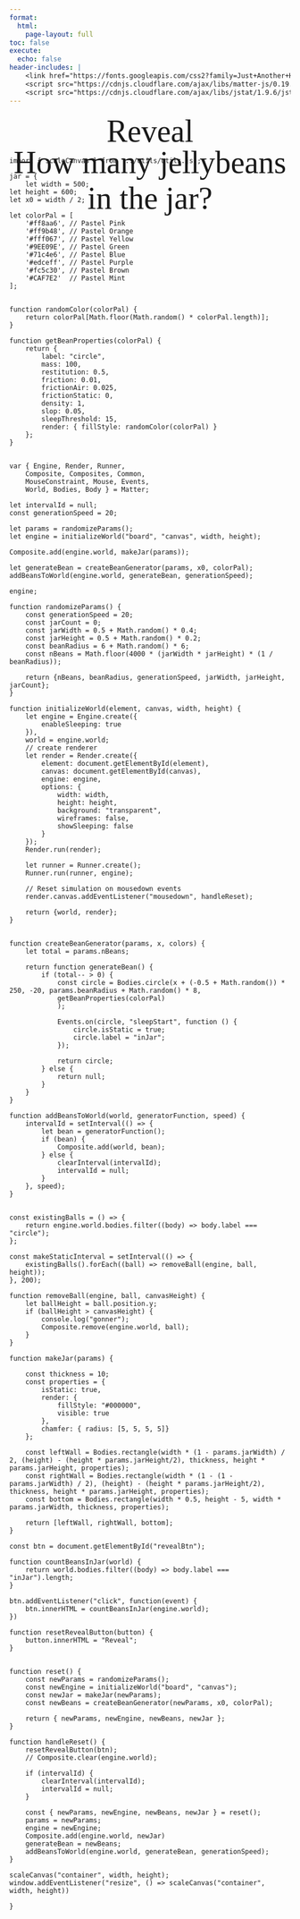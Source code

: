 ```yaml
---
format: 
  html:
    page-layout: full
toc: false
execute: 
  echo: false
header-includes: |
    <link href="https://fonts.googleapis.com/css2?family=Just+Another+Hand&display=swap" rel="stylesheet">
    <script src="https://cdnjs.cloudflare.com/ajax/libs/matter-js/0.19.0/matter.min.js"></script>
    <script src="https://cdnjs.cloudflare.com/ajax/libs/jstat/1.9.6/jstat.min.js"></script>
---
```



```{=html}
<div id="container" style="position: relative; width: 100%; margin: 0 auto; text-align: center;">
    <div class="h1 heading" style="position: absolute; z-index: 0;">
        How many jellybeans in the jar?
    </div>
    <div id="board">
        <canvas id="canvas"></canvas>
    </div>
</div>
<div style="text-align: center;">
    <span id="revealBtn">Reveal</span>
</div>
```

```ojs

import { scaleCanvas } from '../utils/utils.js';

jar = {
    let width = 500;
let height = 600;
let x0 = width / 2;

let colorPal = [
    '#ff8aa6', // Pastel Pink
    '#ff9b48', // Pastel Orange
    '#fff067', // Pastel Yellow
    '#9EE09E', // Pastel Green
    '#71c4e6', // Pastel Blue
    '#edceff', // Pastel Purple
    '#fc5c30', // Pastel Brown
    '#CAF7E2'  // Pastel Mint
];


function randomColor(colorPal) {
    return colorPal[Math.floor(Math.random() * colorPal.length)];
}

function getBeanProperties(colorPal) {
    return {
        label: "circle",
        mass: 100,
        restitution: 0.5,
        friction: 0.01,
        frictionAir: 0.025,
        frictionStatic: 0,
        density: 1,
        slop: 0.05,
        sleepThreshold: 15,
        render: { fillStyle: randomColor(colorPal) }
    };
}


var { Engine, Render, Runner,
    Composite, Composites, Common,
    MouseConstraint, Mouse, Events,
    World, Bodies, Body } = Matter;

let intervalId = null;
const generationSpeed = 20;

let params = randomizeParams();
let engine = initializeWorld("board", "canvas", width, height);

Composite.add(engine.world, makeJar(params));

let generateBean = createBeanGenerator(params, x0, colorPal);
addBeansToWorld(engine.world, generateBean, generationSpeed);

engine;

function randomizeParams() {
    const generationSpeed = 20;
    const jarCount = 0;
    const jarWidth = 0.5 + Math.random() * 0.4;
    const jarHeight = 0.5 + Math.random() * 0.2;
    const beanRadius = 6 + Math.random() * 6;
    const nBeans = Math.floor(4000 * (jarWidth * jarHeight) * (1 / beanRadius));
    
    return {nBeans, beanRadius, generationSpeed, jarWidth, jarHeight, jarCount};
}

function initializeWorld(element, canvas, width, height) {
    let engine = Engine.create({
        enableSleeping: true
    }),
    world = engine.world;
    // create renderer
    let render = Render.create({
        element: document.getElementById(element),
        canvas: document.getElementById(canvas),
        engine: engine,
        options: {
            width: width,
            height: height,
            background: "transparent",
            wireframes: false,
            showSleeping: false
        }
    });
    Render.run(render);
    
    let runner = Runner.create();
    Runner.run(runner, engine);

    // Reset simulation on mousedown events
    render.canvas.addEventListener("mousedown", handleReset);

    return {world, render};
}


function createBeanGenerator(params, x, colors) {
    let total = params.nBeans;

    return function generateBean() {
        if (total-- > 0) {
            const circle = Bodies.circle(x + (-0.5 + Math.random()) * 250, -20, params.beanRadius + Math.random() * 8, 
            getBeanProperties(colorPal)
            );

            Events.on(circle, "sleepStart", function () {
                circle.isStatic = true;
                circle.label = "inJar";
            });

            return circle;
        } else {
            return null;
        }
    }
}

function addBeansToWorld(world, generatorFunction, speed) {
    intervalId = setInterval(() => {
        let bean = generatorFunction();
        if (bean) {
            Composite.add(world, bean);
        } else {
            clearInterval(intervalId);
            intervalId = null;
        }
    }, speed);
}


const existingBalls = () => {
    return engine.world.bodies.filter((body) => body.label === "circle");
};

const makeStaticInterval = setInterval(() => {
    existingBalls().forEach((ball) => removeBall(engine, ball, height));
}, 200);

function removeBall(engine, ball, canvasHeight) {
    let ballHeight = ball.position.y;
    if (ballHeight > canvasHeight) {
        console.log("gonner");
        Composite.remove(engine.world, ball);
    }
}

function makeJar(params) {

    const thickness = 10;
    const properties = {
        isStatic: true,
        render: {
            fillStyle: "#000000",
            visible: true
        },
        chamfer: { radius: [5, 5, 5, 5]}
    };

    const leftWall = Bodies.rectangle(width * (1 - params.jarWidth) / 2, (height) - (height * params.jarHeight/2), thickness, height * params.jarHeight, properties);
    const rightWall = Bodies.rectangle(width * (1 - (1 - params.jarWidth) / 2), (height) - (height * params.jarHeight/2), thickness, height * params.jarHeight, properties);
    const bottom = Bodies.rectangle(width * 0.5, height - 5, width * params.jarWidth, thickness, properties);

    return [leftWall, rightWall, bottom];
}

const btn = document.getElementById("revealBtn");

function countBeansInJar(world) {
    return world.bodies.filter((body) => body.label === "inJar").length;
}

btn.addEventListener("click", function(event) {
    btn.innerHTML = countBeansInJar(engine.world);
})

function resetRevealButton(button) {
    button.innerHTML = "Reveal";
}


function reset() {
    const newParams = randomizeParams();
    const newEngine = initializeWorld("board", "canvas");
    const newJar = makeJar(newParams);
    const newBeans = createBeanGenerator(newParams, x0, colorPal);

    return { newParams, newEngine, newBeans, newJar };
}

function handleReset() {
    resetRevealButton(btn);
    // Composite.clear(engine.world);
    
    if (intervalId) {
        clearInterval(intervalId);
        intervalId = null;
    }
    
    const { newParams, newEngine, newBeans, newJar } = reset();
    params = newParams;
    engine = newEngine;
    Composite.add(engine.world, newJar)
    generateBean = newBeans;
    addBeansToWorld(engine.world, generateBean, generationSpeed);
}

scaleCanvas("container", width, height);
window.addEventListener("resize", () => scaleCanvas("container", width, height))

}

```


<style>

.heading {
    font-size: 4em;
    font-weight: 100;
    font-family: "Just Another Hand";
    margin-top: 1em;
    text-align: center;
    width: 100%;
}

#revealBtn {
        font-size: 4em;
        font-family: "Just Another Hand";
        margin-top: -2em;
        cursor: pointer;
    }

@media only screen and (max-width: 540px) {
    .heading {font-size: 3em;}
    #revealBtn {font-size: 3em;}
}


#revealBtn:hover {
    color: red;
}
</style>
